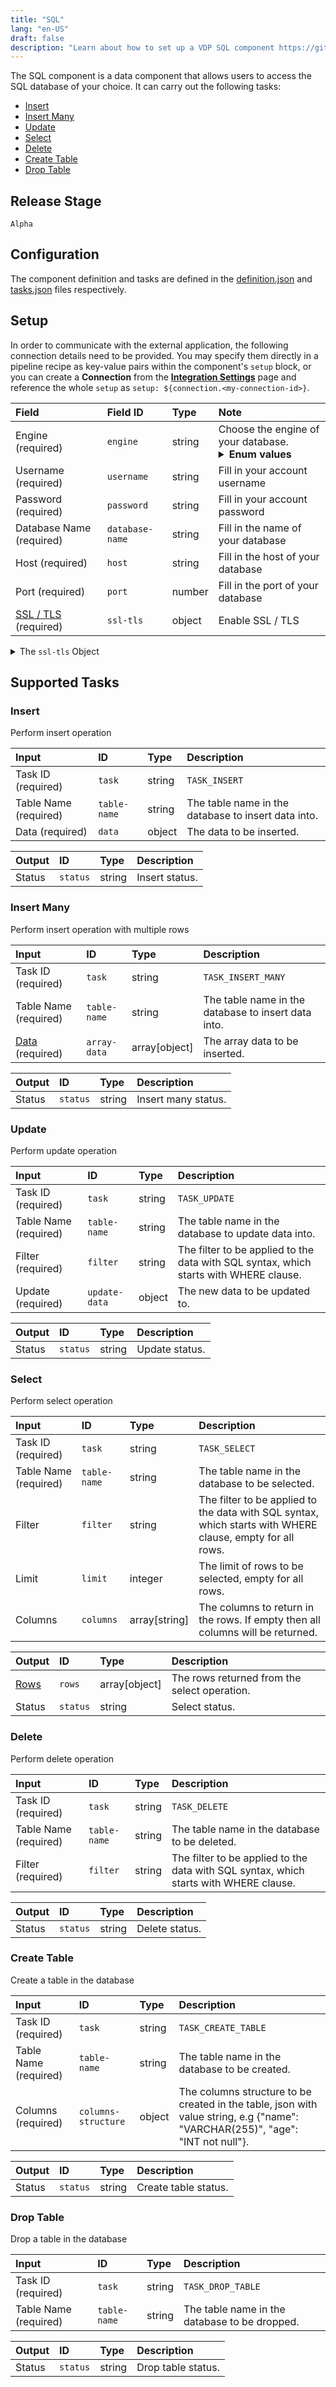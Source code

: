 ```yaml
---
title: "SQL"
lang: "en-US"
draft: false
description: "Learn about how to set up a VDP SQL component https://github.com/instill-ai/instill-core"
---
```


The SQL component is a data component that allows users to access the SQL database of your choice.
It can carry out the following tasks:
- [Insert](#insert)
- [Insert Many](#insert-many)
- [Update](#update)
- [Select](#select)
- [Delete](#delete)
- [Create Table](#create-table)
- [Drop Table](#drop-table)



## Release Stage

`Alpha`



## Configuration

The component definition and tasks are defined in the [definition.json](https://github.com/instill-ai/pipeline-backend/blob/main/pkg/component/data/sql/v0/config/definition.json) and [tasks.json](https://github.com/instill-ai/pipeline-backend/blob/main/pkg/component/data/sql/v0/config/tasks.json) files respectively.




## Setup


In order to communicate with the
external application, the following connection details need to be
provided. You may specify them directly in a pipeline recipe as key-value pairs
within the component's `setup` block, or you can create a **Connection** from
the [**Integration Settings**](https://www.instill.tech/docs/vdp/integration)
page and reference the whole `setup` as `setup:
${connection.<my-connection-id>}`.

<div class="markdown-col-no-wrap" data-col-1 data-col-2>

| Field | Field ID | Type | Note |
| :--- | :--- | :--- | :--- |
| Engine (required) | `engine` | string | Choose the engine of your database.  <br/><details><summary><strong>Enum values</strong></summary><ul><li>`MySQL`</li><li>`PostgreSQL`</li><li>`SQL Server`</li><li>`Oracle`</li><li>`MariaDB`</li><li>`Firebird`</li></ul></details>  |
| Username (required) | `username` | string | Fill in your account username  |
| Password (required) | `password` | string | Fill in your account password  |
| Database Name (required) | `database-name` | string | Fill in the name of your database  |
| Host (required) | `host` | string | Fill in the host of your database  |
| Port (required) | `port` | number | Fill in the port of your database  |
| [SSL / TLS](#ssl-tls) (required) | `ssl-tls` | object | Enable SSL / TLS  |

</div>


<details>
<summary>The <code>ssl-tls</code> Object </summary>

<h4 id="setup-ssl-tls">SSL TLS</h4>

`ssl-tls` must fulfill one of the following schemas:

<h5 id="setup-no-ssl-tls"><code>No SSL / TLS</code></h5>

<div class="markdown-col-no-wrap" data-col-1 data-col-2>

| Field | Field ID | Type | Note |
| :--- | :--- | :--- | :--- |
| SSL / TLS Type | `ssl-tls-type` | string |  Must be `"NO TLS"`   |
</div>

<h5 id="setup-tls"><code>TLS</code></h5>

<div class="markdown-col-no-wrap" data-col-1 data-col-2>

| Field | Field ID | Type | Note |
| :--- | :--- | :--- | :--- |
| CA Certificate | `ssl-tls-ca` | string |  Base64 encoded CA certificate file  |
| SSL / TLS Type | `ssl-tls-type` | string |  Must be `"TLS"`   |
</div>

<h5 id="setup-mtls"><code>mTLS</code></h5>

<div class="markdown-col-no-wrap" data-col-1 data-col-2>

| Field | Field ID | Type | Note |
| :--- | :--- | :--- | :--- |
| CA Certificate | `ssl-tls-ca` | string |  Base64 encoded CA certificate file  |
| Client Certificate | `ssl-tls-cert` | string |  Base64 encoded client certificate file  |
| Client Key | `ssl-tls-key` | string |  Base64 encoded client key file  |
| SSL / TLS Type | `ssl-tls-type` | string |  Must be `"mTLS"`   |
</div>
</details>

## Supported Tasks

### Insert

Perform insert operation

<div class="markdown-col-no-wrap" data-col-1 data-col-2>

| Input | ID | Type | Description |
| :--- | :--- | :--- | :--- |
| Task ID (required) | `task` | string | `TASK_INSERT` |
| Table Name (required) | `table-name` | string | The table name in the database to insert data into. |
| Data (required) | `data` | object | The data to be inserted. |
</div>






<div class="markdown-col-no-wrap" data-col-1 data-col-2>

| Output | ID | Type | Description |
| :--- | :--- | :--- | :--- |
| Status | `status` | string | Insert status. |
</div>

### Insert Many

Perform insert operation with multiple rows

<div class="markdown-col-no-wrap" data-col-1 data-col-2>

| Input | ID | Type | Description |
| :--- | :--- | :--- | :--- |
| Task ID (required) | `task` | string | `TASK_INSERT_MANY` |
| Table Name (required) | `table-name` | string | The table name in the database to insert data into. |
| [Data](#insert-many-data) (required) | `array-data` | array[object] | The array data to be inserted. |
</div>






<div class="markdown-col-no-wrap" data-col-1 data-col-2>

| Output | ID | Type | Description |
| :--- | :--- | :--- | :--- |
| Status | `status` | string | Insert many status. |
</div>

### Update

Perform update operation

<div class="markdown-col-no-wrap" data-col-1 data-col-2>

| Input | ID | Type | Description |
| :--- | :--- | :--- | :--- |
| Task ID (required) | `task` | string | `TASK_UPDATE` |
| Table Name (required) | `table-name` | string | The table name in the database to update data into. |
| Filter (required) | `filter` | string | The filter to be applied to the data with SQL syntax, which starts with WHERE clause. |
| Update (required) | `update-data` | object | The new data to be updated to. |
</div>






<div class="markdown-col-no-wrap" data-col-1 data-col-2>

| Output | ID | Type | Description |
| :--- | :--- | :--- | :--- |
| Status | `status` | string | Update status. |
</div>

### Select

Perform select operation

<div class="markdown-col-no-wrap" data-col-1 data-col-2>

| Input | ID | Type | Description |
| :--- | :--- | :--- | :--- |
| Task ID (required) | `task` | string | `TASK_SELECT` |
| Table Name (required) | `table-name` | string | The table name in the database to be selected. |
| Filter | `filter` | string | The filter to be applied to the data with SQL syntax, which starts with WHERE clause, empty for all rows. |
| Limit | `limit` | integer | The limit of rows to be selected, empty for all rows. |
| Columns | `columns` | array[string] | The columns to return in the rows. If empty then all columns will be returned. |
</div>






<div class="markdown-col-no-wrap" data-col-1 data-col-2>

| Output | ID | Type | Description |
| :--- | :--- | :--- | :--- |
| [Rows](#select-rows) | `rows` | array[object] | The rows returned from the select operation. |
| Status | `status` | string | Select status. |
</div>

### Delete

Perform delete operation

<div class="markdown-col-no-wrap" data-col-1 data-col-2>

| Input | ID | Type | Description |
| :--- | :--- | :--- | :--- |
| Task ID (required) | `task` | string | `TASK_DELETE` |
| Table Name (required) | `table-name` | string | The table name in the database to be deleted. |
| Filter (required) | `filter` | string | The filter to be applied to the data with SQL syntax, which starts with WHERE clause. |
</div>






<div class="markdown-col-no-wrap" data-col-1 data-col-2>

| Output | ID | Type | Description |
| :--- | :--- | :--- | :--- |
| Status | `status` | string | Delete status. |
</div>

### Create Table

Create a table in the database

<div class="markdown-col-no-wrap" data-col-1 data-col-2>

| Input | ID | Type | Description |
| :--- | :--- | :--- | :--- |
| Task ID (required) | `task` | string | `TASK_CREATE_TABLE` |
| Table Name (required) | `table-name` | string | The table name in the database to be created. |
| Columns (required) | `columns-structure` | object | The columns structure to be created in the table, json with value string, e.g \{"name": "VARCHAR(255)", "age": "INT not null"\}. |
</div>






<div class="markdown-col-no-wrap" data-col-1 data-col-2>

| Output | ID | Type | Description |
| :--- | :--- | :--- | :--- |
| Status | `status` | string | Create table status. |
</div>

### Drop Table

Drop a table in the database

<div class="markdown-col-no-wrap" data-col-1 data-col-2>

| Input | ID | Type | Description |
| :--- | :--- | :--- | :--- |
| Task ID (required) | `task` | string | `TASK_DROP_TABLE` |
| Table Name (required) | `table-name` | string | The table name in the database to be dropped. |
</div>






<div class="markdown-col-no-wrap" data-col-1 data-col-2>

| Output | ID | Type | Description |
| :--- | :--- | :--- | :--- |
| Status | `status` | string | Drop table status. |
</div>


